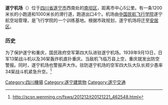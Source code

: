 {{Infobox Airport |
 airport_name = 遂宁机场<br />Suining Airport |
 photo =  |
 type = 民用 |
 run by = 中国民航飞行学院遂宁航空站 |
 opened = 1992年 |
 city = [[四川省|四川省]][[遂宁市|遂宁市]] |
 distance_to_city = 5公里  |
 elevation = 276.7米/908英尺 |
 IATA =  |
 ICAO = ZUSN |
 coordinates= {{coord|30|28|17|N|105|36|39|E|type:airport}} |
 runway1_heading = 12/30 |
 runway1_feet = 3,609 |
 runway1_meter = 1,200 |
 runway1_surface = 混凝土|
}}

'''遂宁机场'''（{{airport codes||ZUSN}}）位于[[四川省|四川省]][[遂宁市|遂宁市]]西南处的[[南坝区|南坝区]]，距离市中心5公里。有一条1200米长的小跑道和1000米长的滑行道，跑道出口4个。机场由[[中国民航飞行学院|中国民航飞行学院]]遂宁航空站管理，是飞行学院的一个训练基地。根据市政规划，遂宁机场将迁至[[安居区|安居区]]。

===历史===
为了保护遂宁和重庆，国民政府空军第四大队进驻遂宁机场。1939年9月13日，日军13架战斗机以及36架轰炸机直扑重庆。当敌机飞临万县上空，重庆就发出防空警报。同时，遂宁机场也警报声大作。驻防遂宁机场的空军四大队大队长郑少愚率34架战斗机紧急升空。<ref>http://scsn.wenming.cn/fsws/201212/t20121221_462548.html</ref>

{{中华人民共和国机场}}
{{四川机场}}

[[Category:四川機場|Category:四川機場]]
[[Category:遂宁建筑物|Category:遂宁建筑物]]
[[Category:遂宁交通|Category:遂宁交通]]